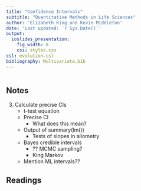 ```yaml
---
title: "Confidence Intervals"
subtitle: "Quantitative Methods in Life Sciences"
author: 'Elizabeth King and Kevin Middleton'
date: 'Last updated: `r Sys.Date()`'
output:
  ioslides_presentation:
    fig_width: 8
    css: styles.css
csl: evolution.csl
bibliography: Multivariate.bib
---
```


```r
```

## Notes

3. Calculate precise CIs
    - t-test equation
    - Precise CI
        - What does this mean?
    - Output of summary(lm())
        - Tests of slopes in allometry
    - Bayes credible intervals
        - ?? MCMC sampling?
        - King Markov
    - Mention ML intervals??

## Readings

